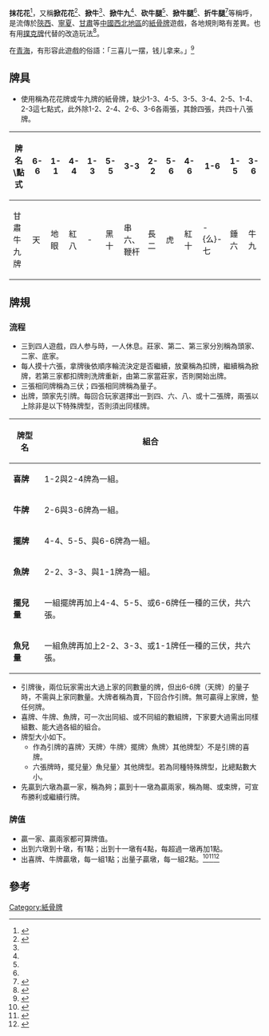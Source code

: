 '''抹花花'''<ref>{{Cite news|url=http://www.huashphoto.com/index/photoDetail/pictid/5358|title=抹花花的老人们|language=zh-cn|publisher=华商报摄影网|author=党华智|date=2013-03-05|accessdate=2013-12-28|archive-date=2016-04-19|archive-url=https://web.archive.org/web/20160419092051/http://www.huashphoto.com/index/photoDetail/pictid/5358|dead-url=no}}</ref>，又稱'''掀花花'''<ref>{{Cite news|url=http://www.ycjinfeng.gov.cn/zydc/item/000046445.html|title=掀花花的老人|language=zh-cn|publisher=金凤区政研督察室|author=|date=|accessdate=2013-12-28|deadurl=yes|archiveurl=https://web.archive.org/web/20131228204939/http://www.ycjinfeng.gov.cn/zydc/item/000046445.html|archivedate=2013-12-28}}</ref>、'''掀牛'''<ref name="砍牛腿"/>、'''掀牛九'''<ref name="甘肃武威掀牛九"/>、'''砍牛腿'''<ref name="砍牛腿"/>、'''掀牛腿'''<ref name="砍牛腿"/>、'''折牛腿'''<ref name="同心方言硏究">{{cite book |author=张安生|title=《同心方言硏究》 |date=2006-06-01|publisher=中华书局社|location=中國 |language=zh-cn|isbn=9787101049534}}</ref>等稱呼，是流傳於[[陝西|陝西]]、[[寧夏|寧夏]]、[[甘肅|甘肅]]等[[中國西北地區|中國西北地區]]的[[紙骨牌|紙骨牌]]遊戲，各地規則略有差異。也有用[[撲克牌|撲克牌]]代替的改造玩法<ref name="砍牛腿">{{Cite news|url=http://vcity.yhgame.cn/download/gamentroduc.asp?gameid=74|title=砍牛腿|language=zh-cn|publisher=远航游戏中心|author=|date=|accessdate=2013-12-25|archive-date=2015-02-17|archive-url=https://web.archive.org/web/20150217034605/http://vcity.yhgame.cn/download/gamentroduc.asp?gameid=74|dead-url=no}}</ref>。

在[[青海|青海]]，有形容此遊戲的俗語：「三喜儿一摆，钱儿拿来。」<ref name="青海风俗简志">{{cite book |author=周生文、李文斌 |title=《青海风俗简志》 |date=1994|publisher=青海人民出版社|location=中國 |language=zh-cn|isbn=9787225007748}}</ref>

==牌具==
*使用稱為花花牌或牛九牌的紙骨牌，缺少1-3、4-5、3-5、3-4、2-5、1-4、2-3這七點式，此外除1-2、2-4、2-6、3-6各兩張，其餘四張，共四十八張牌。
{| class="wikitable"
|-
! 牌名\點式 !!6-6 !! 1-1 !! 4-4 !! 1-3 !! 5-5 !! 3-3 !! 2-2 !! 5-6 !! 4-6 !! 1-6 !! 1-5 !! 3-6 !! 4-5 !! 3-5 !! 2-6 !! 3-4 !! 2-5 !! 2-4 !! 1-4!! 2-3 !!1-2
|-
| 甘肅牛九牌 || 天||地眼||紅八||-||黑十||串六、鞭杆||長二||虎||紅十||-{么}-七||錘六||牛九||-||-||牛八||-||-||香六||-||-||拐子
|}

==牌規==
===流程===
*三到四人遊戲，四人参与時，一人休息。莊家、第二、第三家分別稱為頭家、二家、底家。
*每人摸十六張，拿牌後依順序輪流決定是否繼續，放棄稱為扣牌，繼續稱為掀牌，若第三家都扣牌則洗牌重新，由第二家當莊家，否則開始出牌。
*三張相同牌稱為三伏；四張相同牌稱為量子。
*出牌，頭家先引牌。每回合玩家選擇出一到四、六、八、或十二張牌，兩張以上除非是以下特殊牌型，否則須出同樣牌。
{| class="wikitable"
|-
! 牌型名 !! 組合 
|-
| '''喜牌''' ||1-2與2-4牌為一組。
|-
| '''牛牌''' ||2-6與3-6牌為一組。
|-
| '''擺牌''' ||4-4、5-5、與6-6牌為一組。
|-
| '''魚牌''' ||2-2、3-3、與1-1牌為一組。
|-
| '''擺兒量''' ||一組擺牌再加上4-4、5-5、或6-6牌任一種的三伏，共六張。
|-
| '''魚兒量''' ||一組魚牌再加上2-2、3-3、或1-1牌任一種的三伏，共六張。
|}

*引牌後，兩位玩家需出大過上家的同數量的牌，但出6-6牌（天牌）的量子時，不需與上家同數量。大牌者稱為賣，下回合作引牌。無可贏得上家牌，墊任何牌。
*喜牌、牛牌、魚牌，可一次出同組、或不同組的數組牌，下家要大過需出同樣組數、能大過各組的組合。
*牌型大小如下。
**作為引牌的喜牌〉天牌〉牛牌〉擺牌〉魚牌〉其他牌型〉不是引牌的喜牌。
**六張牌時，擺兒量〉魚兒量〉其他牌型。若為同種特殊牌型，比總點數大小。
*先贏到六墩為贏一家，稱為夠；贏到十一墩為贏兩家，稱為賜、或束牌，可宣布勝利或繼續行牌。

===牌值===
*贏一家、贏兩家都可算牌值。
*出到六墩到十墩，有1點；出到十一墩有4點，每超過一墩再加1點。
*出喜牌、牛牌贏墩，每一組1點；出量子贏墩，每一組2點。<ref name="甘肃武威掀牛九">{{Cite news|url=http://wenku.baidu.com/view/10eee682ec3a87c24028c4ee.html|title=甘肃武威掀牛九|language=zh-cn|publisher=百度文库|author=|date=|accessdate=2013-12-28}}</ref><ref name="感悟人生">{{cite book |author=樊建民 |title=《感悟人生》 |date=2009-10 |publisher=宁夏人民出版社|location=中國 |language=zh-cn|isbn=9787227043188}}</ref><ref name="兰州非物质文化遗产陈列馆">{{Cite news|url=http://www.lzfy.net/Highquality/wenzhaiwencui/2012/0514/1916.html|title=兰州非物质文化遗产陈列馆（五）兰州古金城茶馆|language=zh-cn|publisher=兰州非物质文化遗产陈列馆|author=风清雨扬|date=2012-05-14|accessdate=2013-12-28|deadurl=yes|archiveurl=https://web.archive.org/web/20131229011911/http://www.lzfy.net/Highquality/wenzhaiwencui/2012/0514/1916.html|archivedate=2013-12-29}}</ref>

==參考==
{{reflist}}

[[Category:紙骨牌|Category:紙骨牌]]